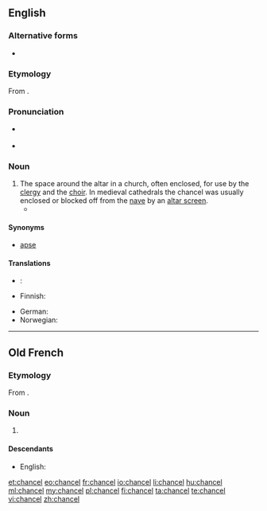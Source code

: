 ==English==
{{wikipedia}}

===Alternative forms===
* {{l|en|chauncel}} {{qualifier|archaic}}

===Etymology===
From {{etyl|fro|en}}.

===Pronunciation===
* {{a|RP}} {{IPA|/ˈtʃɑːnsəl/|lang=en}}
* {{a|US}} {{IPA|/ˈtʃænsəl/|lang=en}}

===Noun===
{{en-noun}}

# The space around the altar in a church, often enclosed, for use by the [[clergy]] and the [[choir]]. In medieval cathedrals the chancel was usually enclosed or blocked off from the [[nave]] by an [[altar screen]].
#* {{quote-book|year=1907|author=[[w:Harold Edward Bindloss|Harold Bindloss]]
|title=The Dust of Conflict
|chapter=20|url=http://openlibrary.org/works/OL4429277W
|passage=Hester Earle and Violet Wayne were moving about the aisle with bundles of wheat-ears and streamers of ivy, for the harvest thanksgiving was shortly to be celebrated, while the vicar stood waiting for their directions on the '''chancel''' steps with a great handful of crimson gladioli.}}

====Synonyms====
* [[apse]]

====Translations====
{{trans-top|space around the altar in a church}}
* {{ttbc|bg}}: {{t|bg|източната част на църква с олтара}}
* Finnish: {{t+|fi|kuori}}
{{trans-mid}}
* German: {{t|de|Altarraum|m}}
* Norwegian: {{t+|no|kor|n}}
{{trans-bottom}}

----

==Old French==

===Etymology===
From {{etyl|la|fro}} {{term|cancellus|lang=la}}.

===Noun===
{{fro-noun|m}}

# {{l|en|chancel}}

====Descendants====
* English: {{l|en|chancel}}

[[et:chancel]]
[[eo:chancel]]
[[fr:chancel]]
[[io:chancel]]
[[li:chancel]]
[[hu:chancel]]
[[ml:chancel]]
[[my:chancel]]
[[pl:chancel]]
[[fi:chancel]]
[[ta:chancel]]
[[te:chancel]]
[[vi:chancel]]
[[zh:chancel]]